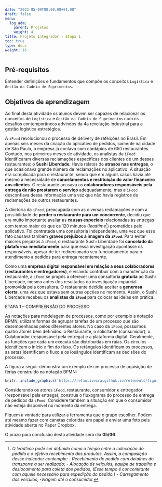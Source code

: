 ---
date: "2022-05-09T00:00:00+01:00"
draft: false
menu:
  log_adm:
    parent: Projetos
    weight: 4
title: Projeto Integrador - Etapa 1
toc: true
type: docs
weight: 16
---

## Pré-requisitos

Entender definições e fundamentos que compõe os conceitos `Logística` e `Gestão da Cadeia de Suprimentos`.

## Objetivos de aprendizagem

Ao final desta atividade os alunos devem ser capazes de relacionar os conceitos de `Logística` e `Gestão da Cadeia de Suprimentos` com os desafios contemporâneos advindos da 4a revolução industrial para a gestão logística estratégica.

A `iFood` revolucionou o processo de delivery de refeições no Brasil. Em apenas seis meses da criação do aplicativo de pedidos, somente na cidade de São Paulo, a empresa já contava com cardápios de 650 restaurantes. Contudo, nos primeiros meses de atividade, os analistas da `iFood` identificaram diversas reclamações específicas dos clientes de um desses restaurantes: o **Sushi Liberdade**. Havia relatos de **atrasos nas entregas**, o que ocasionava grande número de reclamações no aplicativo. A situação era complicada para o restaurante, sendo que em alguns casos havia até mesmo a necessidade de **cancelamentos e restituição do valor financeiro aos clientes**. O restaurante acusava os **colaboradores responsáveis pela entrega de não prestarem o serviço** adequadamente, mas a `iFood` desconfiava dessa informação uma vez que não havia registros de reclamações de outros restaurantes.

A diretoria da `iFood`, preocupada com as diversas reclamações e com a possibilidade de **perder o restaurante para um concorrente**, decidiu que era muito importante avaliar as **causas especiais** relacionadas às entregas com tempo maior do que os 120 minutos (*leadtime*[^1]) prometidos pelo aplicativo. Foi contratada uma consultoria independente, uma vez que esse fato causava também **graves prejuízos à imagem da `iFood`**. Para evitar maiores prejuízos à `iFood`, o restaurante Sushi Liberdade foi **cancelado da plataforma imediatamente** para que essa investigação apontasse os responsáveis, apesar de ter redirecionado seu funcionamento para o atendimento a pedidos para entrega recentemente.

[^1]: *O leadtime pode ser definido como o tempo entre a colocação do pedido e o efetivo recebimento dos produtos. Assim, a composição desse indicador contempla: - Recebimento do pedido com detalhes do transporte a ser realizado; - Alocação de veículos, equipe de trabalho e deslocamento para coleta dos pedidos; (Esse tempo é concomitante com aquele necessário para expedição do pedido.) - Carregamento dos veículos; -Viagem até o consumidor.*

Como uma **empresa digital responsável em relação a seus colaboradores (restaurantes e entregadores)**, e visando contribuir com a manutenção do restaurante, a `iFood` se propôs a oferecer uma consultoria **gratuita** ao Sushi Liberdade, mesmo antes dos resultados da investigação imparcial promovida pela consultora. O restaurante decidiu aceitar a **generosa oferta**, uma vez que estava sem outras opções no momento. Assim, o Sushi Liberdade recebeu os **analistas da `iFood`** para colocar as ideias em prática.

ETAPA 1 -- COMPREENSÃO DO PROCESSO

As notações para modelagem de processos, como por exemplo a notação BPMN, utilizam formas de agrupar tarefas de um processo que são desempenhadas pelos diferentes atores. No caso da `iFood`, possuímos quatro atores bem definidos: o Restaurante, o solicitante (consumidor), o Colaborador (responsável pela entrega) e a plataforma digital. Geralmente, as funções que cada um executa são distribuídas em raias. Os círculos identificam o início e fim do fluxo. Os retângulos identificam os processos, as setas identificam o fluxo e os losângulos identificam as decisões do processo. 

A figura a seguir demonstra um exemplo de um processo de aquisição de férias construído na notação BPMN:

```{r echo=FALSE, message=FALSE, warning=FALSE}
knitr::include_graphics('https://retaoliveira.github.io/relements/figures/Imagem1.png')
```

Considerando os atores `iFood`, restaurante, consumidor e entregador (responsável pela entrega), construa o fluxograma do processo de entrega de pedidos da `iFood`. Considere também a situação em que o consumidor não esteja disponível no momento da entrega.

Fiquem à vontade para utilizar a ferramenta que o grupo escolher. Podem até mesmo fazer com canetas coloridas em papel e enviar uma foto pela atividade aberta no Paper Dropbox. 

O prazo para conclusão desta atividade será dia **05/06**.
